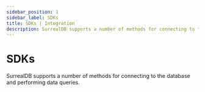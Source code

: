 ```yaml
---
sidebar_position: 1
sidebar_label: SDKs
title: SDKs | Integration
description: SurrealDB supports a number of methods for connecting to the database and performing data queries.
---
```



# SDKs

SurrealDB supports a number of methods for connecting to the database and performing data queries.

<SDKs />